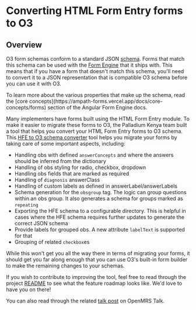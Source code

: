 
# Converting HTML Form Entry forms to O3

## Overview

O3 form schemas conform to a standard JSON [schema](https://github.com/openmrs/openmrs-contrib-json-schemas/blob/main/form.schema.json). Forms that match this schema can be used with the [Form Engine](/docs/key-repositories#angular-form-engine) that it ships with. This means that if you have a form that doesn't match this schema, you'll need to convert it to a JSON representation that is compatible O3 schema before you can use it with O3.

  <Callout emoji="ℹ️" type="info">
    To learn more about the various properties that make up the schema, read the [core concepts](https://ampath-forms.vercel.app/docs/core-concepts/forms) section of the Angular Form Engine docs.
  </Callout>

Many implementers have forms built using the HTML Form Entry module. To make it easier to migrate these forms to O3, the Palladium Kenya team built a tool that helps you convert your HTML Form Entry forms to O3 schema. This [HFE to O3 schema converter](https://github.com/openmrs/hfe-o3-form-schema-converter) tool helps you migrate your forms by taking care of some important aspects, including:

- Handling obs with defined `answerConcepts` and where the answers should be inferred from the dictionary
- Handling of obs styling for radio, checkbox, dropdown
- Handling obs fields that are marked as required
- Handling of `diagnosis` answerClass
- Handling of custom labels as defined in answerLabel/answerLabels
- Schema generation for the `obsgroup` tag. The logic can group questions within an obs group. It also generates a schema for groups marked as `repeating`
- Exporting the HFE schema to a configurable directory. This is helpful in cases where the HFE schema requires further updates to generate the correct JSON schema
- Provide labels for grouped obs. A new attribute `labelText` is supported for that
- Grouping of related `checkbox`es

While this won't get you all the way there in terms of migrating your forms, it should get you far along enough that you can use O3's built-in form builder to make the remaining changes to your schemas.

If you wish to contribute to improving the tool, feel free to read through the project [README](https://github.com/openmrs/hfe-o3-form-schema-converter/blob/main/README.md) to see what the feature roadmap looks like. We'd love to  have you on there!

You can also read through the related [talk post](https://talk.openmrs.org/t/o3-new-initiative-to-automate-hfe-o3-forms/36825) on OpenMRS Talk.
